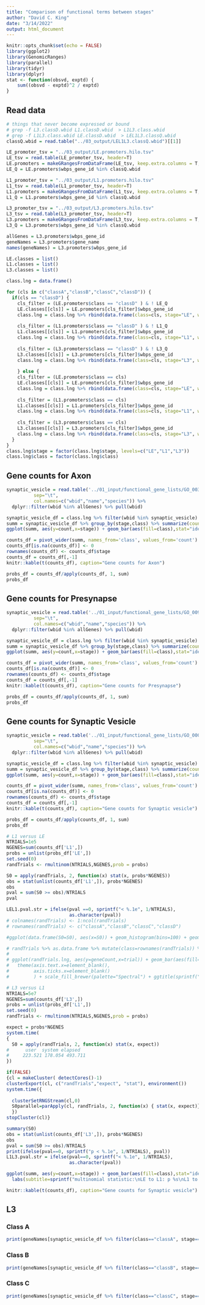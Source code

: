 ```yaml
---
title: "Comparison of functional terms between stages"
author: "David C. King"
date: "3/14/2022"
output: html_document
---
```


```r
knitr::opts_chunk$set(echo = FALSE)
library(ggplot2)
library(GenomicRanges)
library(parallel)
library(tidyr)
library(dplyr)
stat <- function(obsvd, exptd) {
    sum((obsvd - exptd)^2 / exptd)
}

```

## Read data


```r
# things that never become expressed or bound
# grep -f L3.classD.wbid L1.classD.wbid  > L1L3.class.wbid
# grep -f L1L3.class.wbid LE.classD.wbid  > LEL1L3.classQ.wbid
classQ.wbid = read.table("../03_output/LEL1L3.classQ.wbid")[[1]]

LE_promoter_tsv = "../03_output/LE.promoters.hilo.tsv"
LE_tsv = read.table(LE_promoter_tsv, header=T)
LE.promoters = makeGRangesFromDataFrame(LE_tsv, keep.extra.columns = T, starts.in.df.are.0based = T)
LE_Q = LE.promoters$wbps_gene_id %in% classQ.wbid

L1_promoter_tsv = "../03_output/L1.promoters.hilo.tsv"
L1_tsv = read.table(L1_promoter_tsv, header=T)
L1.promoters = makeGRangesFromDataFrame(L1_tsv, keep.extra.columns = T, starts.in.df.are.0based = T)
L1_Q = L1.promoters$wbps_gene_id %in% classQ.wbid

L3_promoter_tsv = "../03_output/L3.promoters.hilo.tsv"
L3_tsv = read.table(L3_promoter_tsv, header=T)
L3.promoters = makeGRangesFromDataFrame(L3_tsv, keep.extra.columns = T, starts.in.df.are.0based = T)
L3_Q = L3.promoters$wbps_gene_id %in% classQ.wbid

allGenes = L3.promoters$wbps_gene_id
geneNames = L3.promoters$gene_name
names(geneNames) = L3.promoters$wbps_gene_id
```


```r

LE.classes = list()
L1.classes = list()
L3.classes = list()

class.lng = data.frame()

for (cls in c("classA","classB","classC","classD")) {
  if(cls == "classD") {
    cls_filter = (LE.promoters$class == "classD" ) & ! LE_Q
    LE.classes[[cls]] = LE.promoters[cls_filter]$wbps_gene_id
    class.lng = class.lng %>% rbind(data.frame(class=cls, stage="LE", wbid=LE.classes[[cls]]))
    
    cls_filter = (L1.promoters$class == "classD" ) & ! L1_Q
    L1.classes[[cls]] = L1.promoters[cls_filter]$wbps_gene_id
    class.lng = class.lng %>% rbind(data.frame(class=cls, stage="L1", wbid=L1.classes[[cls]]))
    
    cls_filter = (L3.promoters$class == "classD" ) & ! L3_Q
    L3.classes[[cls]] = L3.promoters[cls_filter]$wbps_gene_id
    class.lng = class.lng %>% rbind(data.frame(class=cls, stage="L3", wbid=L3.classes[[cls]]))
  
    } else {
    cls_filter = (LE.promoters$class == cls)  
    LE.classes[[cls]] = LE.promoters[cls_filter]$wbps_gene_id
    class.lng = class.lng %>% rbind(data.frame(class=cls, stage="LE", wbid=LE.classes[[cls]]))
    
    cls_filter = (L1.promoters$class == cls) 
    L1.classes[[cls]] = L1.promoters[cls_filter]$wbps_gene_id
    class.lng = class.lng %>% rbind(data.frame(class=cls, stage="L1", wbid=L1.classes[[cls]]))
    
    cls_filter = (L3.promoters$class == cls) 
    L3.classes[[cls]] = L3.promoters[cls_filter]$wbps_gene_id
    class.lng = class.lng %>% rbind(data.frame(class=cls, stage="L3", wbid=L3.classes[[cls]]))
  }
}
class.lng$stage = factor(class.lng$stage, levels=c("LE","L1","L3"))
class.lng$class = factor(class.lng$class)
```

## Gene counts for Axon
```r
synaptic_vesicle = read.table('../01_input/functional_gene_lists/GO_0030424_axon.txt',
          sep="\t",
          col.names=c("wbid","name","species")) %>% 
  dplyr::filter(wbid %in% allGenes) %>% pull(wbid)

synaptic_vesicle_df = class.lng %>% filter(wbid %in% synaptic_vesicle)
summ = synaptic_vesicle_df %>% group_by(stage,class) %>% summarize(count=n())
ggplot(summ, aes(y=count,x=stage)) + geom_bar(aes(fill=class),stat="identity",position=position_stack()) + scale_fill_brewer(palette="Spectral") + ggtitle("Axon")

counts_df = pivot_wider(summ, names_from='class', values_from='count') %>% as.data.frame()
counts_df[is.na(counts_df)] <- 0
rownames(counts_df) <- counts_df$stage
counts_df = counts_df[,-1]
knitr::kable(t(counts_df), caption="Gene counts for Axon")

probs_df = counts_df/apply(counts_df, 1, sum)
probs_df
```

## Gene counts for Presynapse
```r
synaptic_vesicle = read.table('../01_input/functional_gene_lists/GO_0098793_presynapse.txt',
          sep="\t",
          col.names=c("wbid","name","species")) %>% 
  dplyr::filter(wbid %in% allGenes) %>% pull(wbid)

synaptic_vesicle_df = class.lng %>% filter(wbid %in% synaptic_vesicle)
summ = synaptic_vesicle_df %>% group_by(stage,class) %>% summarize(count=n())
ggplot(summ, aes(y=count,x=stage)) + geom_bar(aes(fill=class),stat="identity",position=position_stack()) + scale_fill_brewer(palette="Spectral") + ggtitle("Presynapse")

counts_df = pivot_wider(summ, names_from='class', values_from='count') %>% as.data.frame()
counts_df[is.na(counts_df)] <- 0
rownames(counts_df) <- counts_df$stage
counts_df = counts_df[,-1]
knitr::kable(t(counts_df), caption="Gene counts for Presynapse")

probs_df = counts_df/apply(counts_df, 1, sum)
probs_df
```

 
## Gene counts for Synaptic Vesicle
```r
synaptic_vesicle = read.table('../01_input/functional_gene_lists/GO_0008021_synaptic_vesicle.txt',
          sep="\t",
          col.names=c("wbid","name","species")) %>% 
  dplyr::filter(wbid %in% allGenes) %>% pull(wbid)

synaptic_vesicle_df = class.lng %>% filter(wbid %in% synaptic_vesicle)
summ = synaptic_vesicle_df %>% group_by(stage,class) %>% summarize(count=n())
ggplot(summ, aes(y=count,x=stage)) + geom_bar(aes(fill=class),stat="identity",position=position_stack()) + scale_fill_brewer(palette="Spectral") + ggtitle("Synaptic vesicle")

counts_df = pivot_wider(summ, names_from='class', values_from='count') %>% as.data.frame()
counts_df[is.na(counts_df)] <- 0
rownames(counts_df) <- counts_df$stage
counts_df = counts_df[,-1]
knitr::kable(t(counts_df), caption="Gene counts for Synaptic vesicle")

probs_df = counts_df/apply(counts_df, 1, sum)
probs_df
```

```r
# L1 versus LE
NTRIALS=1e5
NGENES=sum(counts_df['L1',])
probs = unlist(probs_df['LE',])
set.seed(0)
randTrials <- rmultinom(NTRIALS,NGENES,prob = probs)

S0 = apply(randTrials, 2, function(x) stat(x, probs*NGENES))
obs = stat(unlist(counts_df['L1',]), probs*NGENES)
obs
pval = sum(S0 >= obs)/NTRIALS
pval

LEL1.pval.str = ifelse(pval ==0, sprintf("< %.1e", 1/NTRIALS),
                       as.character(pval))
# colnames(randTrials) <- 1:ncol(randTrials)
# rownames(randTrials) <- c("classA","classB","classC","classD")

#ggplot(data.frame(S0=S0), aes(x=S0)) + geom_histogram(bins=100) + geom_vline(xintercept = obs)

# randTrials %>% as.data.frame %>% mutate(class=rownames(randTrials)) %>% pivot_longer(cols=1:(ncol(randTrials)-1),names_to = "trial",values_to = "geneCount") -> randTrials.lng
# 
# ggplot(randTrials.lng, aes(y=geneCount,x=trial)) + geom_bar(aes(fill=class),stat="identity",position=position_stack(),width=.95) +
#   theme(axis.text.x=element_blank(),
#         axis.ticks.x=element_blank() 
#         ) + scale_fill_brewer(palette="Spectral") + ggtitle(sprintf("Simulated null distribution (using LE class proportions) for %d genes", NGENES), subtitle = sprintf("%d trials",NTRIALS)) + xlab("simulated null distribution") + ylab("number of genes")
```

```r
# L3 versus L1
NTRIALS=5e7
NGENES=sum(counts_df['L3',])
probs = unlist(probs_df['L1',])
set.seed(0)
randTrials <- rmultinom(NTRIALS,NGENES,prob = probs)

expect = probs*NGENES
system.time(
{
  S0 = apply(randTrials, 2, function(x) stat(x, expect))
#      user  system elapsed 
#     223.521 178.054 493.711
})

if(FALSE)
{cl = makeCluster( detectCores()-1)
clusterExport(cl, c("randTrials","expect", "stat"), environment())
system.time({
  
  clusterSetRNGStream(cl,0)
  S0parallel=parApply(cl, randTrials, 2, function(x) { stat(x, expect)})
  })
stopCluster(cl)}

summary(S0)
obs = stat(unlist(counts_df['L3',]), probs*NGENES)
obs
pval = sum(S0 >= obs)/NTRIALS
print(ifelse(pval==0, sprintf("p < %.1e", 1/NTRIALS), pval))
L1L3.pval.str = ifelse(pval==0, sprintf("< %.1e", 1/NTRIALS), 
                       as.character(pval))

ggplot(summ, aes(y=count,x=stage)) + geom_bar(aes(fill=class),stat="identity",position=position_stack()) + scale_fill_brewer(palette="Spectral") + ggtitle("Synaptic vesicle") + 
  labs(subtitle=sprintf("multinomial statistic:\nLE to L1: p %s\nL1 to L3: p %s", LEL1.pval.str,L1L3.pval.str)) + ylab("gene count for GO term")

knitr::kable(t(counts_df), caption="Gene counts for Synaptic vesicle")
```
## L3

### Class A
```r
print(geneNames[synaptic_vesicle_df %>% filter(class=="classA", stage=="L3") %>% pull(wbid)])
```

### Class B
```r
print(geneNames[synaptic_vesicle_df %>% filter(class=="classB", stage=="L3") %>% pull(wbid)])
```

### Class C
```r
print(geneNames[synaptic_vesicle_df %>% filter(class=="classC", stage=="L3") %>% pull(wbid)])
```



